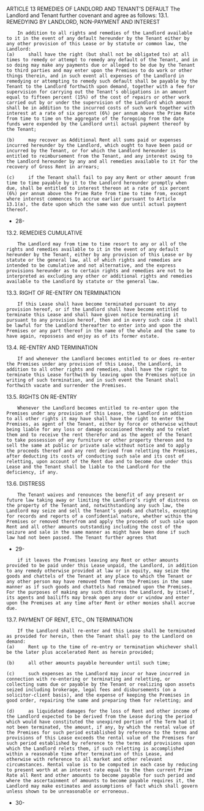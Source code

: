 ARTICLE 13
REMEDIES OF LANDLORD AND TENANT’S DEFAULT
The Landlord and Tenant further covenant and agree as follows:
13.1.	 	REMEDYING BY LANDLORD, NON-PAYMENT AND INTEREST

```
 	In addition to all rights and remedies of the Landlord available to it in the event of any default hereunder by the Tenant either by any other provision of this Lease or by statute or common law, the Landlord:
(a)	 	shall have the right (but shall not be obligated to) at all times to remedy or attempt to remedy any default of the Tenant, and in so doing may make any payments due or alleged to be due by the Tenant to third parties and may enter upon the Premises to do work or other things therein, and in such event all expenses of the Landlord in remedying or attempting to remedy such default shall be payable by the Tenant to the Landlord forthwith upon demand, together with a fee for supervision for carrying out the Tenant’s obligations in an amount equal to fifteen percent (15%) of the cost of repairs or other work carried out by or under the supervision of the Landlord which amount shall be in addition to the incurred costs of such work together with interest at a rate of six percent (6%) per annum above the Prime Rate from time to time on the aggregate of the foregoing from the date funds were expended by the Landlord until actual payment thereof by the Tenant;

(b)	 	may recover as Additional Rent all sums paid or expenses incurred hereunder by the Landlord, which ought to have been paid or incurred by the Tenant, or for which the Landlord hereunder is entitled to reimbursement from the Tenant, and any interest owing to the Landlord hereunder by any and all remedies available to it for the recovery of Gross Rent in arrears;

(c)	 	if the Tenant shall fail to pay any Rent or other amount from time to time payable by it to the Landlord hereunder promptly when due, shall be entitled to interest thereon at a rate of six percent (6%) per annum above the Prime Rate from time to time from, except where interest commences to accrue earlier pursuant to Article 13.1(a), the date upon which the same was due until actual payment thereof.

```

- 28-

13.2.	 	REMEDIES CUMULATIVE

```
 	The Landlord may from time to time resort to any or all of the rights and remedies available to it in the event of any default hereunder by the Tenant, either by any provision of this Lease or by statute or the general law, all of which rights and remedies are intended to be cumulative and not alternative, and the express provisions hereunder as to certain rights and remedies are not to be interpreted as excluding any other or additional rights and remedies available to the Landlord by statute or the general law.

```

13.3.	 	RIGHT OF RE-ENTRY ON TERMINATION

```
 	If this Lease shall have become terminated pursuant to any provision hereof, or if the Landlord shall have become entitled to terminate this Lease and shall have given notice terminating it pursuant to any provision hereof, then and in every such case it shall be lawful for the Landlord thereafter to enter into and upon the Premises or any part thereof in the name of the whole and the same to have again, repossess and enjoy as of its former estate.

```

13.4.	 	RE-ENTRY AND TERMINATION

```
 	If and whenever the Landlord becomes entitled to or does re-enter the Premises under any provision of this Lease, the Landlord, in addition to all other rights and remedies, shall have the right to terminate this Lease forthwith by leaving upon the Premises notice in writing of such termination, and in such event the Tenant shall forthwith vacate and surrender the Premises.

```

13.5.	 	RIGHTS ON RE-ENTRY

```
 	Whenever the Landlord becomes entitled to re-enter upon the Premises under any provision of this Lease, the Landlord in addition to all other rights it may have shall have the right to enter the Premises, as agent of the Tenant, either by force or otherwise without being liable for any loss or damage occasioned thereby and to relet them and to receive the rent therefor and as the agent of the Tenant to take possession of any furniture or other property thereon and to sell the same at public or private sale without notice and to apply the proceeds thereof and any rent derived from reletting the Premises, after deducting its costs of conducting such sale and its cost of reletting, upon account of the Rent due and to become due under this Lease and the Tenant shall be liable to the Landlord for the deficiency, if any.

```

13.6.	 	DISTRESS

```
 	The Tenant waives and renounces the benefit of any present or future law taking away or limiting the Landlord’s right of distress on the property of the Tenant and, notwithstanding any such law, the Landlord may seize and sell the Tenant’s goods and chattels, excepting for records and reports of a confidential nature, whether within the Premises or removed therefrom and apply the proceeds of such sale upon Rent and all other amounts outstanding including the cost of the seizure and sale in the same manner as might have been done if such law had not been passed. The Tenant further agrees that

```

- 29-

```
 	if it leaves the Premises leaving any Rent or other amounts provided to be paid under this Lease unpaid, the Landlord, in addition to any remedy otherwise provided at law or in equity, may seize the goods and chattels of the Tenant at any place to which the Tenant or any other person may have removed them from the Premises in the same manner as if such goods and chattels had remained upon the Premises. For the purposes of making any such distress the Landlord, by itself, its agents and bailiffs may break open any door or window and enter upon the Premises at any time after Rent or other monies shall accrue due.

```

13.7.	 	PAYMENT OF RENT, ETC., ON TERMINATION

```
 	If the Landlord shall re-enter and this Lease shall be terminated as provided for herein, then the Tenant shall pay to the Landlord on demand:
(a)	 	Rent up to the time of re-entry or termination whichever shall be the later plus accelerated Rent as herein provided;

(b)	 	all other amounts payable hereunder until such time;

(c)	 	such expenses as the Landlord may incur or have incurred in connection with re-entering or terminating and reletting, or collecting sums due or payable by the Tenant or realizing upon assets seized including brokerage, legal fees and disbursements (on a solicitor-client basis), and the expense of keeping the Premises in good order, repairing the same and preparing them for reletting; and

(d)	 	as liquidated damages for the loss of Rent and other income of the Landlord expected to be derived from the Lease during the period which would have constituted the unexpired portion of the Term had it not been terminated, the amount, if any, by which the rental value of the Premises for such period established by reference to the terms and provisions of this Lease exceeds the rental value of the Premises for such period established by reference to the terms and provisions upon which the Landlord relets them, if such reletting is accomplished within a reasonable time after termination of this Lease, and otherwise with reference to all market and other relevant circumstances. Rental value is to be computed in each case by reducing to present worth at an interest rate equal to the then current Prime Rate all Rent and other amounts to become payable for such period and where the ascertainment of amounts to become payable requires it, the Landlord may make estimates and assumptions of fact which shall govern unless shown to be unreasonable or erroneous.

```

- 30-
